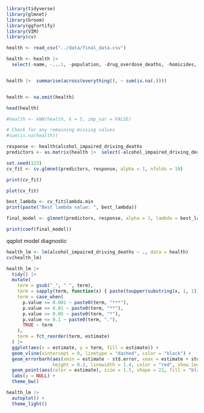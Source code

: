 ```r
library(tidyverse)
library(glmnet)
library(broom)
library(ggfortify)
library(VIM)
library(cv)
```

```r
health <- read_csv("../data/final_data.csv")

health <- health |> 
  select(-name, -...1, -population, -drug_overdose_deaths, -homicides, -adult_smoking) 


health |>  summarise(across(everything(), ~ sum(is.na(.))))


health <- na.omit(health)

head(health)
```

```r
#health <- kNN(health, k = 5, imp_var = FALSE)

# Check for any remaining missing values
#sum(is.na(health))
```


```r
response <- health$alcohol_impaired_driving_deaths
predictors <- as.matrix(health |>  select(-alcohol_impaired_driving_deaths))

set.seed(123)  
cv_fit <- cv.glmnet(predictors, response, alpha = 1, nfolds = 10)

print(cv_fit)

plot(cv_fit)

best_lambda <- cv_fit$lambda.min
print(paste("Best lambda value: ", best_lambda))

final_model <- glmnet(predictors, response, alpha = 1, lambda = best_lambda)

print(coef(final_model))


```
qqplot model diagnostic 

```r
health_lm <- lm(alcohol_impaired_driving_deaths ~ ., data = health)
cv(health_lm)

health_lm |> 
  tidy() |> 
  mutate(
    term = gsub("_", " ", term),
    term = sapply(term, function(x) { paste(toupper(substring(x, 1, 1)), substring(x, 2), sep = "", collapse = " ") }), 
    term = case_when(
      p.value <= 0.001 ~ paste0(term, "***"),
      p.value <= 0.01 ~ paste0(term, "**"),
      p.value <= 0.05 ~ paste0(term, "*"),
      p.value <= 0.1 ~ paste0(term, "."),
      TRUE ~ term
    ),
    term = fct_reorder(term, estimate)
  ) |> 
  ggplot(aes(x = estimate, y = term, fill = estimate)) +
  geom_vline(xintercept = 0, linetype = "dashed", color = "black") +
  geom_errorbarh(aes(xmin = estimate - std.error, xmax = estimate + std.error), 
                 height = 0.2, linewidth = 1.4, color = "red", show.legend = FALSE) +
  geom_point(aes(color = estimate), size = 1.5, shape = 21, fill = "black", show.legend = FALSE) +
  labs(y = NULL) +
  theme_bw()
```


```r
health_lm |> 
  autoplot() +
  theme_light()
```

